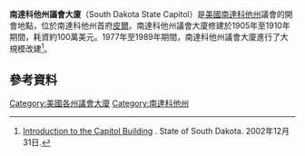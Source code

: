 {{Infobox NRHP
| name         = 南達科他州議會大廈
| nrhp_type    =
| image        = South_Dakota_State_Capitol_front_exterior_horizontal.JPG
| image_size           = 350px
| caption      = 議會大廈
| location     = Bounded by Broadway, Washington, and Capitol Aves.,{{USA}}[[南達科他州|南達科他州]][[皮爾_(南達科他州)|皮爾]]
| locmapin     = 
| built        = 1905–1910年
| builder      = O. H. Olson
| architect    = Bell & Detweiler; Bell & Kinports
| architecture = [[新文藝復興建築|新文藝復興建築]]
| added        = 1976 年 9 月 1 日
| area         = {{convert|20|acre}}
| refnum       = 76001737<ref name="nris">{{NRISref|version=2010a}}</ref>
}}
'''南達科他州議會大廈'''（South Dakota State Capitol）是[[美國|美國]][[南達科他州|南達科他州]]議會的開會地點，位於南達科他州首府[[皮爾_(南達科他州)|皮爾]]。南達科他州議會大廈修建於1905年至1910年期間，耗資約100萬美元。1977年至1989年期間，南達科他州議會大廈進行了大規模改建<ref name=intro>[http://www.state.sd.us/STATE/CAPITOL/CAPITOL/TOUR/intro.htm Introduction to the Capitol Building] {{Wayback|url=http://www.state.sd.us/STATE/CAPITOL/CAPITOL/TOUR/intro.htm |date=20101027224257 }}. State of South Dakota. 2002年12月31日.</ref>。
==參考資料==
{{reflist}}
{{US State Capitols}}
[[Category:美國各州議會大廈|Category:美國各州議會大廈]]
[[Category:南達科他州|Category:南達科他州]]